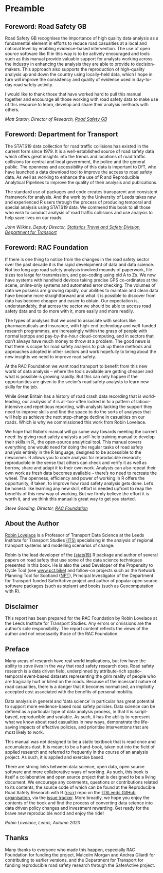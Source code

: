 # Preamble {-}

## Foreword: Road Safety GB {-}

Road Safety GB recognises the importance of high quality data analysis as a fundamental element in efforts to reduce road casualties at a local and national level by enabling evidence-based intervention. The use of open source software like R in this way is to be actively encouraged and tools such as this manual provide valuable support for analysts working across the industry in enhancing the analysis they are able to provide to decision-makers. This approach also supports the reproduction of high-quality analysis up and down the country using locally-held data, which I hope in turn will improve the consistency and quality of evidence used in day-to-day road safety activity.
 
I would like to thank those that have worked hard to pull this manual together and encourage all those working with road safety data to make use of this resource to learn, develop and share their analysis methods with others.
 
*Matt Staton, Director of Research, [Road Safety GB](https://roadsafetygb.org.uk/)*

## Foreword: Department for Transport {-}

The STATS19 data collection for road traffic collisions has existed in the current form since 1979. It is a well-established source of road safety data which offers great insights into the trends and locations of road traffic collisions for central and local government, the police and the general public. The openness and accessibility of this data is important to DfT, who have launched a data download tool to improve the access to road safety data. As well as working to enhance the use of R and Reproducible Analytical Pipelines to improve the quality of their analysis and publications. 
 
The standard use of packages and code creates transparent and consistent framework for analysis. And the work by the University of Leeds takes new and experienced R users through the process of producing temporal and special analysis using STATS19 data. We commend this book to all those who wish to conduct analysis of road traffic collisions and use analysis to help save lives on our roads.
 
*John Wilkins, Deputy Director, [Statistics Travel and Safety Division](https://www.gov.uk/government/organisations/department-for-transport/about/statistics), [Department for Transport](https://www.gov.uk/government/organisations/department-for-transport)*

## Foreword: RAC Foundation {-}

If there is one thing to notice from the changes in the road safety sector over the past decade it is the rapid development of data and data science. Not too long ago road safety analysis involved mounds of paperwork, file sizes too large for transmission, and geo-coding using old A to Zs. We now have systems with handheld devices taking precise GPS co-ordinates at the scene, online-only systems and automated error checking. The volumes of data we possess are growing rapidly, our abilities to maintain and clean data have become more straightforward and what it is possible to discover from data has become cheaper and easier to obtain. Our expectation is, understandably, that across the sector we should be able to access road safety data and to do more with it, more easily and more readily.

The types of analyses that we used to associate with sectors like pharmaceuticals and insurance, with high-end technology and well-funded research programmes, are increasingly within the grasp of people with normal laptops and pay-by-the-hour cloud-computing, and in sectors that don’t always have much money to throw at a problem. The good news is that there is scope for road safety analysis to pick up these methods and approaches adopted in other sectors and work hopefully to bring about the new insights we need to improve road safety.

At the RAC Foundation we want road transport to benefit from this new world of data analysis – where the tools available are getting cheaper and what is possible is growing rapidly. But this can only happen if the opportunities are given to the sector’s  road safety analysts to learn new skills for the job.

While Great Britain has a history of road crash data recording that is world-leading, our analysis of it is all-too-often locked in to a pattern of labour-intensive and repetitious reporting, with analysts lacking the support they need to improve skills and find the space to do the sorts of analyses that will help us achieve the next step-change decline in casualties on our roads. Which is why we commissioned this work from Robin Lovelace.

We hope that Robin’s manual will go some way towards meeting the current need: by giving road safety analysts a self-help training manual to develop their skills in R,, the open-source analytical tool. This manual covers everything one would need for doing the regular tasks of road safety analysis entirely in the R language, designed to be accessible to the newcomer.
R allows you to code analysis for reproducible research; reproducible in the sense that others can check and verify it as well as borrow, share and adapt it to their own work. Analysts can also repeat their own work as fresh data becomes available – there’s no need to recreate the wheel. The openness, efficiency and power of working in R offers the opportunity, if taken, to improve how road safety analysis gets done.
Let’s be honest: like learning any new skill, effort is needed upfront to reap the benefits of this new way of working. But we firmly believe the effort it is worth it, and we think this manual is great way to get you started.

*Steve Gooding, Director, [RAC Foundation](https://www.racfoundation.org/)*


## About the Author {-}

[Robin Lovelace](https://www.robinlovelace.net/) is a Professor of Transport Data Science at the Leeds Institute
for Transport Studies [(ITS)](https://environment.leeds.ac.uk/transport) specialising in the analysis of regional transport systems and
modelling scenarios of change.

Robin is the lead developer of the [{stats19}](https://docs.ropensci.org/stats19/) R package and author of several papers on road safety that use some of the data science techniques presented in this book. He is also the Lead Developer of the Propensity to Cycle Tool (see [www.pct.bike](https://www.pct.bike/)) and follow-on projects such as the Network Planning Tool for Scotland ([NPT](https://npt.scot/)), Principal Investigator of the Department for Transport funded SaferActive project and author of popular open source software packages (such as stplanr) and books
(such as Geocomputation with R).

## Disclaimer {-}

This report has been prepared for the RAC Foundation by Robin Lovelace at the Leeds Institute for Transport Studies. Any errors or omissions are the author’s sole responsibility. The report content reflects the views of the author and not necessarily those of the RAC Foundation.

## Preface {-}

Many areas of research have real world implications, but few have the ability to *save lives* in the way that road safety research does.
Road safety research is a data driven field, underpinned by attribute-rich spatio-temporal event-based datasets representing the grim reality of people who are tragically hurt or killed on the roads. 
Because of the incessant nature of road casualties, there is a danger that it becomes normalised, an implicitly accepted cost associated with the benefits of personal mobility.

Data analysis in general and 'data science' in particular has great potential to support more evidence-based road safety policies.
Data science can be defined as a particular type of data analysis process, in that it is script-based, reproducible and scalable. 
As such, it has the ability to represent what we know about road casualties in new ways, demonstrate the life-saving impacts of effective policies, and prioritise interventions that are most likely to work.

This manual was not designed to be a static textbook that is read once and accumulates dust. 
It is meant to be a hand-book, taken out into the field of applied research and referred to frequently in the course of an analysis project. 
As such, it is applied and exercise based.

There are strong links between data science, open data, open source software and more collaborative ways of working.
As such, this book is itself a collaborative and open source project that is designed to be a living document.
We encourage any comments, questions or contributions related to its contents, the source code of which can be found at the Reproducible Road Safety Research with R ([rrsrr](https://github.com/ITSLeeds/rrsrr)) repo on the [ITSLeeds GitHub organisation](https://github.com/ITSLeeds/), via the [issue tracker](https://github.com/ITSLeeds/rrsrr/issues).
More broadly, we hope you enjoy the contents of the book and find the process of converting data science into data driven policy changes and investment rewarding.
Get ready for the brave new reproducible world and enjoy the ride!

*Robin Lovelace, Leeds, Autumn 2020*

## Thanks {-}

Many thanks to everyone who made this happen, especially RAC Foundation for funding the project, Malcolm Morgan and Andrea Gilardi for contributing to earlier versions, and the Department for Transport for funding reproducible road safety research through the SaferActive project.
